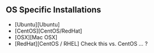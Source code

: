 ## OS Specific Installations

- [Ubuntu][Ubuntu]
- [CentOS][CentOS/RedHat]
- [OSX][Mac OSX]
- [RedHat][CentOS / RHEL] Check this vs. CentOS ... ?